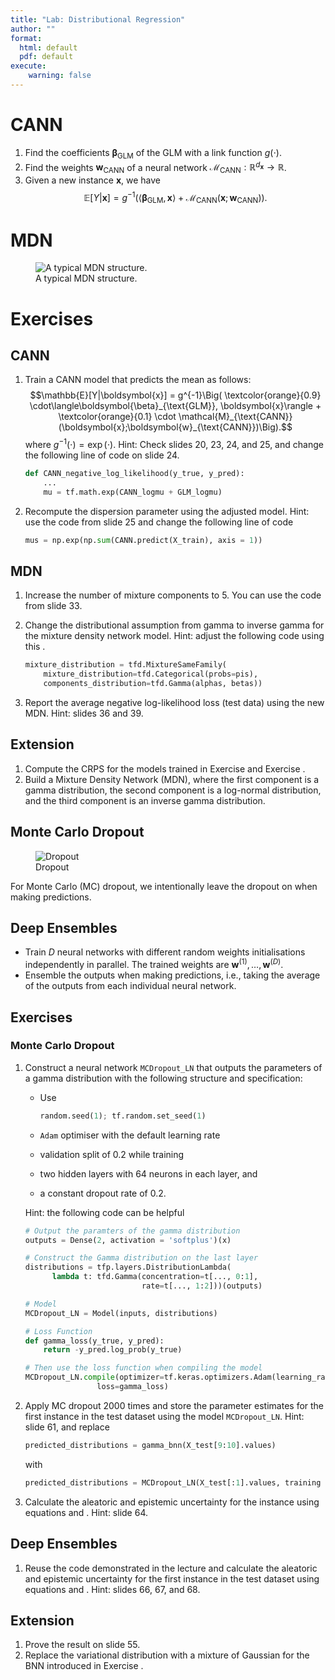 ```yaml
---
title: "Lab: Distributional Regression"
author: ""
format:
  html: default
  pdf: default
execute:
    warning: false
---
```



# CANN

1. Find the coefficients $\boldsymbol{\beta}_{\text{GLM}}$ of the GLM with a link function $g(\cdot)$.
2. Find the weights $\boldsymbol{w}_{\text{CANN}}$ of a neural network $\mathcal{M}_{\text{CANN}}:\mathbb{R}^{d_{\boldsymbol{x}}}\to\mathbb{R}$.
3. Given a new instance $\boldsymbol{x}$, we have $$\mathbb{E}[Y|\boldsymbol{x}] = g^{-1}\Big( \langle\boldsymbol{\beta}_{\text{GLM}}, \boldsymbol{x}\rangle + \mathcal{M}_{\text{CANN}}(\boldsymbol{x};\boldsymbol{w}_{\text{CANN}})\Big).$$

# MDN

![A typical MDN structure.](MDN.png)

# Exercises

## CANN

1.  Train a CANN model that predicts the mean as follows:
    $$\mathbb{E}[Y|\boldsymbol{x}] = g^{-1}\Big( \textcolor{orange}{0.9} \cdot\langle\boldsymbol{\beta}_{\text{GLM}}, \boldsymbol{x}\rangle + \textcolor{orange}{0.1} \cdot \mathcal{M}_{\text{CANN}}(\boldsymbol{x};\boldsymbol{w}_{\text{CANN}})\Big).$$
    where $g^{-1}(\cdot)=\exp(\cdot)$.
    Hint: Check slides 20, 23, 24, and 25, and change the following line of code on slide 24.

    ``` python
    def CANN_negative_log_likelihood(y_true, y_pred):
        ...
        mu = tf.math.exp(CANN_logmu + GLM_logmu)
    ```
2.  Recompute the dispersion parameter using the adjusted model. 
    Hint: use the code from slide 25 and change the following line of code

    ```python
    mus = np.exp(np.sum(CANN.predict(X_train), axis = 1))
    ```

## MDN

1.  Increase the number of mixture components to 5. You can use the code from slide 33. 
2.  Change the distributional assumption from gamma to inverse gamma for the mixture density network model.
    Hint: adjust the following code using this \href{https://www.tensorflow.org/probability/api_docs/python/tfp/distributions/InverseGamma}{link}.

    ```python
    mixture_distribution = tfd.MixtureSameFamily(
        mixture_distribution=tfd.Categorical(probs=pis),
        components_distribution=tfd.Gamma(alphas, betas))
    ```
3.  Report the average negative log-likelihood loss (test data) using the new MDN.
    Hint: slides 36 and 39.

## Extension

1.  Compute the CRPS for the models trained in Exercise \hyperref[cann]{1.3.1} and Exercise \hyperref[cann]{1.3.2}.
2.  Build a Mixture Density Network (MDN), where the first component is a gamma distribution, the second component is a log-normal distribution, and the third component is an inverse gamma distribution.

<!-- ## Epistemic Uncertainty -->

## Monte Carlo Dropout

![Dropout](dropout.png)

For Monte Carlo (MC) dropout, we intentionally leave the dropout on when making predictions.

<!--
## Bayesian Neural Network

![A typical BNN structure.](BNN_raw.png)
-->

## Deep Ensembles

- Train $D$ neural networks with different random weights initialisations independently in parallel. The trained weights are $\boldsymbol{w}^{(1)}, \ldots, \boldsymbol{w}^{(D)}$.
- Ensemble the outputs when making predictions, i.e., taking the average of the outputs from each individual neural network. 

<!--
# Uncertainty Quantification

Given a new instance $\boldsymbol{x}$, the total predictive variance is given by 
\begin{align}
    \mathbb{V}[Y|\boldsymbol{x}] 
    &=  \mathbb{E}[\mathbb{V}[Y|\boldsymbol{x}, \boldsymbol{W}]] + \mathbb{V}[\mathbb{E}[Y|\boldsymbol{x}, \boldsymbol{W}]] \nonumber \\
    & = \int_{\boldsymbol{w}} \mathbb{V}[Y|\boldsymbol{x}, \boldsymbol{w}] \cdot f_{\boldsymbol{w}|\boldsymbol{\theta}}(\boldsymbol{w}) \ \mathrm{d}\boldsymbol{w} \nonumber
    \\ & \quad \quad +
    \int_{\boldsymbol{w}} \Big(\mathbb{E}[Y|\boldsymbol{x}, \boldsymbol{w}] -\mathbb{E}[\mathbb{E}[Y|\boldsymbol{x}, \boldsymbol{w}]] \Big)^2\cdot f_{\boldsymbol{w}|\boldsymbol{\theta}}(\boldsymbol{w}) \ \mathrm{d}\boldsymbol{w} \nonumber
    \\ \label{ale}
    &\approx \underbrace{\frac{1}{M}\sum_{m=1}^{M}\mathbb{V}\big[Y|\boldsymbol{x},\boldsymbol{w}^{(m)}\big]}_{\text{Aleatoric}}
\\ \label{epi} &\quad \quad
+\underbrace{\frac{1}{M}\sum_{m=1}^{M}\bigg(\mathbb{E}\big[Y|\boldsymbol{x},\boldsymbol{w}^{(m)}\big]-\frac{1}{M}\sum_{m=1}^{M}\mathbb{E}\big[Y|\boldsymbol{x},\boldsymbol{w}^{(m)}\big]\bigg)^2}_{\text{Epistemic}},
\end{align}
Equations  \eqref{ale} and \eqref{epi} can help us to quantify aleatoric and epistemic uncertainty, respectively. 
-->

## Exercises

### Monte Carlo Dropout

1.  Construct a neural network `MCDropout_LN` that outputs the parameters of a gamma distribution with the following structure and specification:

    - Use

      ```python
      random.seed(1); tf.random.set_seed(1)
      ```
    - `Adam` optimiser with the default learning rate 
    - validation split of 0.2 while training
    - two hidden layers with 64 neurons in each layer, and 
    - a constant dropout rate of 0.2.

    Hint: the following code can be helpful

    ```python
    # Output the paramters of the gamma distribution
    outputs = Dense(2, activation = 'softplus')(x)

    # Construct the Gamma distribution on the last layer
    distributions = tfp.layers.DistributionLambda(
          lambda t: tfd.Gamma(concentration=t[..., 0:1],
                              rate=t[..., 1:2]))(outputs)

    # Model 
    MCDropout_LN = Model(inputs, distributions)

    # Loss Function
    def gamma_loss(y_true, y_pred):
        return -y_pred.log_prob(y_true)

    # Then use the loss function when compiling the model
    MCDropout_LN.compile(optimizer=tf.keras.optimizers.Adam(learning_rate=0.001),
                    loss=gamma_loss)
    ```
2.  Apply MC dropout 2000 times and store the parameter estimates for the first instance in the test dataset using the model `MCDropout_LN`. 
    Hint: slide 61, and replace

    ```python
    predicted_distributions = gamma_bnn(X_test[9:10].values)
    ```

    with

    ```python
    predicted_distributions = MCDropout_LN(X_test[:1].values, training = True)
    ```

3.  Calculate the aleatoric and epistemic uncertainty for the instance using equations \eqref{ale} and \eqref{epi}.
    Hint: slide 64.

<!--
## Bayesian Neural Network

1.  Change the scale parameter of the prior distribution of the weights to 2.
    Hint: slide 53.
2.  Change the distributional assumption from gamma to log-normal for the Bayesian neural network model demonstrated in the lecture.
    Hint: slides 59 and 60, and you need to change the following code on slide 59.  
    ```python
    outputs = Dense(2, activation = 'softplus')(x)
    ```
    Note that you need two outputs: one for the mean parameter and one for the scale parameter.
    Consider the choice of the activation function.
    You might need to concatenate the output:
    ```python
    outputs = Concatenate(axis=1)([mus, sigmas + 1e-5])
    ```
    Hint: adjust the following code to change the distributional assumption.
    ```python
    distributions = tfp.layers.DistributionLambda( lambda t: 
                         tfd.Gamma(concentration=t[..., 0:1],
                                  rate=t[..., 1:2]))(outputs)
    ```
3.  Name the trained model `BNN_LN`. Train for 800 epochs with patience of 30.
    Hint: slide 60.
4.  Conduct posterior sampling 2000 times for the first instance in the test dataset using `BNN_LN`.
    Record the location and scale parameters. Use
    ```python
    random.seed(1); tf.random.set_seed(1)
    ```
5.  Plot the density functions using the first 50 pairs of location and scale parameters sampled. 
    Hint:
    ```python
    import matplotlib.pyplot as plt

    # Define the range of the x-axis (density)
    x = np.linspace(0, 1500, 1000)

    # Create a new figure with a specific size
    fig = plt.figure(figsize=(20, 15))

    # Change the plot background color to gray
    ax = fig.add_subplot(111)
    ax.set_facecolor('lightgray')

    Colours = ['blue', 'cyan', 'magenta',
              'black', 'purple',  'navy']

    # Plot each density
    ... # Run a for loop
    ... # Run a for loop
    ... # Run a for loop

    # Add the observed value
    plt.xlabel('$y$', fontsize = 27)
    plt.ylabel('$f(y|x)$', fontsize = 27)
    plt.ylim((0, 0.005))
    plt.title('Density Plot', fontsize = 30)
    plt.axvline(y_test[0], ls="--", color='black',
                alpha=0.8, label = 'Observation')
    plt.legend(prop={'size': 20})
    plt.grid(True, color='white')
    plt.show()
    ```
6.  Calculate the aleatoric and epistemic uncertainty for the instance using equations \eqref{ale} and \eqref{epi}.  
    Hint: slide 64.
-->

## Deep Ensembles

1.  Reuse the code demonstrated in the lecture and calculate the aleatoric and epistemic uncertainty for the first instance in the test dataset using equations \eqref{ale} and \eqref{epi}. 
    Hint: slides 66, 67, and 68.

## Extension

1.  Prove the result on slide 55.
2.  Replace the variational distribution with a mixture of Gaussian for the BNN introduced in Exercise \hyperref[bnn]{2.5.2}.
